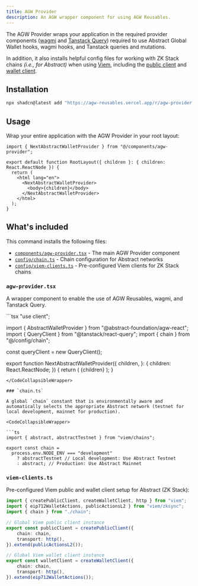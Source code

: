```yaml
---
title: AGW Provider
description: An AGW wrapper component for using AGW Reusables.
---
```


The AGW Provider wraps your application in the required provider components ([wagmi](https://wagmi.sh/react/api/WagmiProvider) and [Tanstack Query](https://tanstack.com/query/latest/docs/framework/react/reference/QueryClientProvider)) required to use Abstract Global Wallet hooks, wagmi hooks, and Tanstack queries and mutations.

In addition, it also installs helpful config files for working with ZK Stack chains _(i.e., for Abstract)_ when using [Viem](https://viem.sh/zksync), including the [public client](https://viem.sh/zksync/client) and [wallet client](https://viem.sh/zksync/client).

## Installation

```bash
npx shadcn@latest add "https://agw-reusables.vercel.app/r/agw-provider.json"
```

## Usage

Wrap your entire application with the AGW Provider in your root layout:

```tsx title="app/layout.tsx" showLineNumbers {1,6,10}
import { NextAbstractWalletProvider } from "@/components/agw-provider";

export default function RootLayout({ children }: { children: React.ReactNode }) {
  return (
    <html lang="en">
      <NextAbstractWalletProvider>
        <body>{children}</body>
      </NextAbstractWalletProvider>
    </html>
  );
}
```


## What's included

This command installs the following files:

- [`components/agw-provider.tsx`](#agw-providertsx) - The main AGW Provider component
- [`config/chain.ts`](#chaints) - Chain configuration for Abstract networks
- [`config/viem-clients.ts`](#viem-clientsts) - Pre-configured Viem clients for ZK Stack chains


### `agw-provider.tsx`

A wrapper component to enable the use of AGW Reusables, wagmi, and Tanstack Query.

<CodeCollapsibleWrapper>
```tsx
"use client";

import { AbstractWalletProvider } from "@abstract-foundation/agw-react";
import { QueryClient } from "@tanstack/react-query";
import { chain } from "@/config/chain";

const queryClient = new QueryClient();

export function NextAbstractWalletProvider({
  children,
}: {
  children: React.ReactNode;
}) {
  return (
    <AbstractWalletProvider chain={chain} queryClient={queryClient}>
      {children}
    </AbstractWalletProvider>
  );
}
```
</CodeCollapsibleWrapper>

### `chain.ts`

A global `chain` constant that is environmentally aware and automatically selects the appropriate Abstract network (testnet for local development, mainnet for production).

<CodeCollapsibleWrapper>

```ts
import { abstract, abstractTestnet } from "viem/chains";

export const chain =
  process.env.NODE_ENV === "development"
    ? abstractTestnet // Local development: Use Abstract Testnet
    : abstract; // Production: Use Abstract Mainnet
```
</CodeCollapsibleWrapper>

### `viem-clients.ts`

Pre-configured Viem public and wallet client setup for Abstract (ZK Stack):

<CodeCollapsibleWrapper>

```ts
import { createPublicClient, createWalletClient, http } from "viem";
import { eip712WalletActions, publicActionsL2 } from "viem/zksync";
import { chain } from "./chain";

// Global Viem public client instance
export const publicClient = createPublicClient({
    chain: chain,
    transport: http(),
}).extend(publicActionsL2());

// Global Viem wallet client instance
export const walletClient = createWalletClient({
    chain: chain,
    transport: http(),
}).extend(eip712WalletActions());
```
</CodeCollapsibleWrapper>